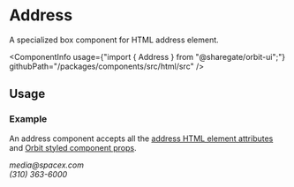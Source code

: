 
<Meta
    title="Html elements/Address"
    id="html-address"
/>

# Address

<Tagline>A specialized <Link href="?path=/docs/box--default-story">box</Link> component for HTML address element.</Tagline>

<ComponentInfo
    usage={"import { Address } from \"@sharegate/orbit-ui\";"}
    githubPath="/packages/components/src/html/src"
/>

## Usage

### Example

An address component accepts all the [address HTML element attributes](https://developer.mozilla.org/en-US/docs/Web/HTML/Element/address) and [Orbit styled component props](?path=/docs/styling--page).

<Preview>
    <Story name="example">
        <Address color="alias-tertiary">
            <TextLink href="mailto:media@spacex.com">media@spacex.com</TextLink>
            <br />
            <TextLink href="tel:+13103636000">(310) 363-6000</TextLink>
        </Address>
    </Story>
</Preview>
